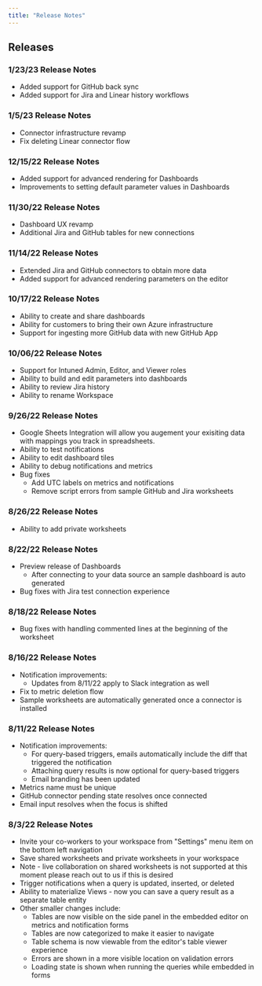 ```yaml
---
title: "Release Notes"
---
```


## Releases
### 1/23/23 Release Notes
- Added support for GitHub back sync
- Added support for Jira and Linear history workflows 

### 1/5/23 Release Notes
- Connector infrastructure revamp
- Fix deleting Linear connector flow

### 12/15/22 Release Notes
- Added support for advanced rendering for Dashboards 
- Improvements to setting default parameter values in Dashboards

### 11/30/22 Release Notes
- Dashboard UX revamp
- Additional Jira and GitHub tables for new connections

### 11/14/22 Release Notes
- Extended Jira and GitHub connectors to obtain more data
- Added support for advanced rendering parameters on the editor

### 10/17/22 Release Notes
- Ability to create and share dashboards
- Ability for customers to bring their own Azure infrastructure
- Support for ingesting more GitHub data with new GitHub App

### 10/06/22 Release Notes
- Support for Intuned Admin, Editor, and Viewer roles
- Ability to build and edit parameters into dashboards
- Ability to review Jira history
- Ability to rename Workspace

### 9/26/22 Release Notes
- Google Sheets Integration will allow you augement your exisiting data with mappings you track in spreadsheets. 
- Ability to test notifications
- Ability to edit dashboard tiles
- Ability to debug notifications and metrics
- Bug fixes
  - Add UTC labels on metrics and notifications
  - Remove script errors from sample GitHub and Jira worksheets

### 8/26/22 Release Notes

- Ability to add private worksheets

### 8/22/22 Release Notes

- Preview release of Dashboards
  - After connecting to your data source an sample dashboard is auto generated
- Bug fixes with Jira test connection experience

### 8/18/22 Release Notes

- Bug fixes with handling commented lines at the beginning of the worksheet

### 8/16/22 Release Notes

- Notification improvements:
  - Updates from 8/11/22 apply to Slack integration as well
- Fix to metric deletion flow
- Sample worksheets are automatically generated once a connector is installed

### 8/11/22 Release Notes

- Notification improvements:
  - For query-based triggers, emails automatically include the diff that triggered the notification
  - Attaching query results is now optional for query-based triggers
  - Email branding has been updated
- Metrics name must be unique
- GitHub connector pending state resolves once connected
- Email input resolves when the focus is shifted

### 8/3/22 Release Notes

- Invite your co-workers to your workspace from "Settings" menu item on the bottom left navigation
- Save shared worksheets and private worksheets in your workspace
- Note - live collaboration on shared worksheets is not supported at this moment please reach out to us if this is desired
- Trigger notifications when a query is updated, inserted, or deleted
- Ability to materialize Views - now you can save a query result as a separate table entity
- Other smaller changes include:
  - Tables are now visible on the side panel in the embedded editor on metrics and notification forms
  - Tables are now categorized to make it easier to navigate
  - Table schema is now viewable from the editor's table viewer experience
  - Errors are shown in a more visible location on validation errors
  - Loading state is shown when running the queries while embedded in forms
